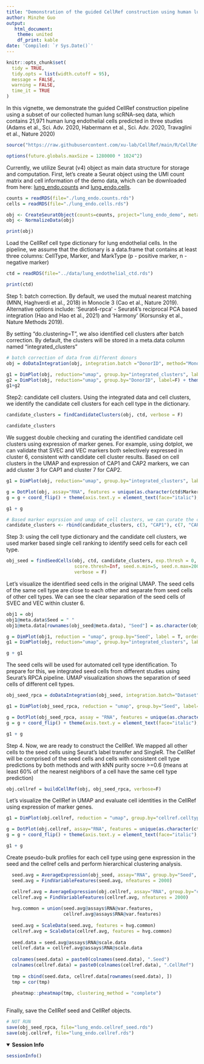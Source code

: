 ```yaml
---
title: "Demonstration of the guided CellRef construction using human lung endothelial data"
author: Minzhe Guo
output:
   html_document:
    theme: united
    df_print: kable
date: 'Compiled: `r Sys.Date()`'
---
```


```r
knitr::opts_chunk$set(
  tidy = TRUE,
  tidy.opts = list(width.cutoff = 95),
  message = FALSE,
  warning = FALSE,
  time_it = TRUE
)
```

In this vignette, we demonstrate the guided CellRef construction pipeline using a subset of our collected human lung scRNA-seq data, which contains 21,971 human lung endothelial cells predicted in three studies (Adams et al., Sci. Adv. 2020, Habermann et al., Sci. Adv. 2020, Travaglini et al., Nature 2020)

```r
source("https://raw.githubusercontent.com/xu-lab/CellRef/main/R/CellRef_functions.R")

options(future.globals.maxSize = 1280000 * 1024^2)
```

Currently, we utilize Seurat (v4) object as main data structure for storage and computation. First, let's create a Seurat object using the UMI count matrix and cell information of the demo data, which can be downloaded from here: [lung_endo.counts](https://github.com/xu-lab/CellRef/raw/main/data/lung_endo.counts.rds) and [lung_endo.cells](https://github.com/xu-lab/CellRef/raw/main/data/lung_endo.cells.rds).

```r
counts = readRDS(file="./lung_endo.counts.rds")
cells = readRDS(file="./lung_endo.cells.rds")

obj <- CreateSeuratObject(counts=counts, project="lung_endo_demo", meta.data=cells)
obj <- NormalizeData(obj)

print(obj)
```
Load the CellRef cell type dictionary for lung endothelial cells. In the pipeline, we assume that the dictionary is a data.frame that contains at least three columns: CellType, Marker, and MarkType (p - positive marker, n - negative marker)

```r
ctd = readRDS(file="../data/lung_endothelial_ctd.rds")

print(ctd)
```

Step 1: batch correction. By default, we used the mutual nearest matching (MNN, Haghverdi et al., 2018) in Monocle 3 (Cao et al., Nature 2019). Alternative options include: 'Seurat4-rpca' - Seurat4's reciprocal PCA based integration (Hao and Hao et al., 2021) and 'Harmony' (Korsunsky et al., Nature Methods 2019). 

By setting "do.clustering=T", we also identified cell clusters after batch correction. By default, the clusters will be stored in a meta.data column named "integrated_clusters"

```r
# batch correction of data from different donors
obj = doDataIntegration(obj, integration.batch ="DonorID", method="Monocle3-mnn", npcs=200, do.clustering = T)

g1 = DimPlot(obj, reduction="umap", group.by="integrated_clusters", label=T)
g2 = DimPlot(obj, reduction="umap", group.by="DonorID", label=F) + theme(legend.text = element_text(size=8))
g1+g2

```

Step2: candidate cell clusters. Using the integrated data and cell clusters, we identify the candidate cell clusters for each cell type in the dictionary. 

```r
candidate_clusters = findCandidateClusters(obj, ctd, verbose = F)

candidate_clusters
```

We suggest double checking and curating the identified candidate cell clusters using expression of marker genes. For example, using dotplot, we can validate that SVEC and VEC markers both selectively expressed in cluster 6, consistent with candidate cell cluster results. Based on cell clusters in the UMAP and expression of CAP1 and CAP2 markers, we can add cluster 3 for CAP1 and cluster 7 for CAP2.  
```r
g1 = DimPlot(obj, reduction="umap", group.by="integrated_clusters", label=T)

g = DotPlot(obj, assay="RNA", features = unique(as.character(ctd$Marker)), dot.min = 0.05, group.by="integrated_clusters")
g = g + coord_flip() + theme(axis.text.y = element_text(face="italic"), legend.title  = element_text(size=10), legend.text  = element_text(size=10))

g1 + g

# Based marker exprssion and umap of cell clusters, we can curate the candidate cell clusters, e.g., adding cluster 3 for CAP1 and cluster 7 for CAP2.
candidate_clusters <- rbind(candidate_clusters, c(3, "CAP1"), c(7, "CAP2"))

```

Step 3: using the cell type dictionary and the candidate cell clusters, we used marker based single cell ranking to identify seed cells for each cell type.
```r

obj_seed = findSeedCells(obj, ctd, candidate_clusters, exp.thresh = 0, use.scaled.exp=T,  
                         score.thresh=Inf, seed.n.min=5, seed.n.max=200,
                         verbose = F)
```

Let's visualize the identified seed cells in the original UMAP. The seed cells of the same cell type are close to each other and separate from seed cells of other cell types. We can see the clear separation of the seed cells of SVEC and VEC within cluster 6.
```r
obj1 = obj
obj1@meta.data$Seed = " "
obj1@meta.data[rownames(obj_seed@meta.data), "Seed"] = as.character(obj_seed@meta.data$Seed)

g = DimPlot(obj1, reduction = "umap", group.by="Seed", label = T, order=T, cols=c("grey90", scales::hue_pal()(6)))
g1 = DimPlot(obj, reduction="umap", group.by="integrated_clusters", label=T)

g + g1

```

The seed cells will be used for automated cell type identification. To prepare for this, we integrated seed cells from different studies using Seurat's RPCA pipeline. UMAP visualization shows the separation of seed cells of different cell types.
```r
obj_seed_rpca = doDataIntegration(obj_seed, integration.batch="Dataset", method="Seurat4-rpca", npcs=200, do.clustering  = F,  rpca.prune_anchors=F, verbose=F)

g1 = DimPlot(obj_seed_rpca, reduction = "umap", group.by="Seed", label=T)

g = DotPlot(obj_seed_rpca, assay = "RNA", features = unique(as.character(ctd$Marker)), dot.min = 0.05, group.by="Seed")
g = g + coord_flip() + theme(axis.text.y = element_text(face="italic"), legend.title  = element_text(size=10), legend.text  = element_text(size=10))

g1 + g
```

Step 4. Now, we are ready to construct the CellRef. We mapped all other cells to the seed cells using Seurat's label transfer and SingleR. The CellRef will be comprised of the seed cells and cells with consistent cell type predictions by both methods and with kNN purity socre >=0.6 (means at least 60% of the nearest neighbors of a cell have the same cell type prediction)
```r
obj.cellref = buildCellRef(obj, obj_seed_rpca, verbose=F)
```

Let's visualize the CellRef in UMAP and evaluate cell identities in the CellRef using expression of marker genes.
```r
g1 = DimPlot(obj.cellref, reduction = "umap", group.by="cellref.celltype", label=T)

g = DotPlot(obj.cellref, assay="RNA", features = unique(as.character(ctd$Marker)), dot.min = 0.05, group.by="cellref.celltype")
g = g + coord_flip() + theme(axis.text.y = element_text(face="italic"), legend.title  = element_text(size=10), legend.text  = element_text(size=10))

g1 + g
```


Create pseudo-bulk profiles for each cell type using gene expression in the seed and the cellref cells and perform hierarchical clustering analysis.
```r

  seed.avg = AverageExpression(obj_seed, assay="RNA", group.by="Seed", return.seurat = T)
  seed.avg = FindVariableFeatures(seed.avg, nfeatures = 2000)

  cellref.avg = AverageExpression(obj.cellref, assay="RNA", group.by="cellref.celltype", return.seurat = T)
  cellref.avg = FindVariableFeatures(cellref.avg, nfeatures = 2000)
  
  hvg.common = union(seed.avg@assays$RNA@var.features, 
                     cellref.avg@assays$RNA@var.features)
  
  seed.avg = ScaleData(seed.avg, features = hvg.common)
  cellref.avg = ScaleData(cellref.avg, features = hvg.common)
 
  seed.data = seed.avg@assays$RNA@scale.data
  cellref.data = cellref.avg@assays$RNA@scale.data
  
  colnames(seed.data) = paste0(colnames(seed.data), ".Seed")
  colnames(cellref.data) = paste0(colnames(cellref.data), ".CellRef")
  
  tmp = cbind(seed.data, cellref.data[rownames(seed.data), ])
  tmp = cor(tmp)
  
  pheatmap::pheatmap(tmp, clustering_method = "complete")
  
```

Finally, save the CellRef seed and CellRef objects.
```r
# NOT RUN
save(obj_seed_rpca, file="lung_endo.cellref_seed.rds")
save(obj.cellref, file="lung_endo.cellref.rds")
```

<details open>
  <summary>**Session Info**</summary>
```r
sessionInfo()
```
</details>
